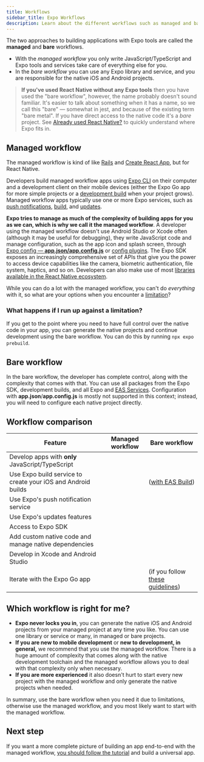```yaml
---
title: Workflows
sidebar_title: Expo Workflows
description: Learn about the different workflows such as managed and bare for building apps with Expo tools.
---
```



The two approaches to building applications with Expo tools are called the **managed** and **bare** workflows.

- With the _managed workflow_ you only write JavaScript/TypeScript and Expo tools and services take care of everything else for you.
- In the _bare workflow_ you can use any Expo library and service, and you are responsible for the native iOS and Android projects.

> **If you've used React Native without any Expo tools** then you have used the "bare workflow", however, the name probably doesn't sound familiar. It's easier to talk about something when it has a name, so we call this "bare" &mdash; somewhat in jest, and because of the existing term "bare metal". If you have direct access to the native code it's a _bare_ project. See [Already used React Native?](/workflow/already-used-react-native) to quickly understand where Expo fits in.

## Managed workflow

The managed workflow is kind of like [Rails](https://rubyonrails.org) and [Create React App](https://github.com/facebook/create-react-app), but for React Native.

Developers build managed workflow apps using [Expo CLI](/more/expo-cli) on their computer and a development client on their mobile devices (either the Expo Go app for more simple projects or a [development build](/develop/development-builds/introduction/) when your project grows). Managed workflow apps typically use one or more Expo services, such as [push notifications](/push-notifications/overview), [build](/build/introduction), and [updates](/eas-update/getting-started).

**Expo tries to manage as much of the complexity of building apps for you as we can, which is why we call it the managed workflow**. A developer using the managed workflow doesn't use Android Studio or Xcode often (although it may be useful for debugging), they write JavaScript code and manage configuration, such as the app icon and splash screen, through [Expo config &mdash; **app.json/app.config.js**](/workflow/configuration) or [config plugins](/config-plugins/introduction/). The Expo SDK exposes an increasingly comprehensive set of APIs that give you the power to access device capabilities like the camera, biometric authentication, file system, haptics, and so on. Developers can also make use of most [libraries available in the React Native ecosystem](/workflow/using-libraries).

While you can do a lot with the managed workflow, you can't do _everything_ with it, so what are your options when you encounter a [limitation](/faq/#limitations)?

### What happens if I run up against a limitation?

If you get to the point where you need to have full control over the native code in your app, you can generate the native projects and continue development using the bare workflow. You can do this by running `npx expo prebuild`.

## Bare workflow

In the bare workflow, the developer has complete control, along with the complexity that comes with that. You can use all packages from the Expo SDK, development builds, and all Expo and [EAS Services](https://expo.dev/eas). Configuration with **app.json**/**app.config.js** is mostly not supported in this context; instead, you will need to configure each native project directly.

## Workflow comparison

| Feature                                                      | Managed workflow | Bare workflow                                                           |
| ------------------------------------------------------------ | ---------------- | ----------------------------------------------------------------------- |
| Develop apps with **only** JavaScript/TypeScript             | <YesIcon />      | <NoIcon />                                                              |
| Use Expo build service to create your iOS and Android builds | <YesIcon />      | <YesIcon /> ([with EAS Build](/build/introduction))                     |
| Use Expo's push notification service                         | <YesIcon />      | <YesIcon />                                                             |
| Use Expo's updates features                                  | <YesIcon />      | <YesIcon />                                                             |
| Access to Expo SDK                                           | <YesIcon />      | <YesIcon />                                                             |
| Add custom native code and manage native dependencies        | <YesIcon />      | <YesIcon />                                                             |
| Develop in Xcode and Android Studio                          | <NoIcon />       | <YesIcon />                                                             |
| Iterate with the Expo Go app                                 | <YesIcon />      | <YesIcon /> (if you follow [these guidelines](/bare/using-expo-client)) |

## Which workflow is right for me?

- **Expo never locks you in**, you can generate the native iOS and Android projects from your managed project at any time you like. You can use one library or service or many, in managed or bare projects.
- **If you are new to mobile development** or **new to development, in general,** we recommend that you use the managed workflow. There is a huge amount of complexity that comes along with the native development toolchain and the managed workflow allows you to deal with that complexity only when necessary.
- **If you are more experienced** it also doesn't hurt to start every new project with the managed workflow and only generate the native projects when needed.

In summary, use the bare workflow when you need it due to limitations, otherwise use the managed workflow, and you most likely want to start with the managed workflow.

## Next step

If you want a more complete picture of building an app end-to-end with the managed workflow, [you should follow the tutorial](/tutorial/introduction) and build a universal app.
